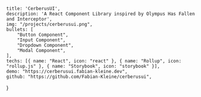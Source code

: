     title: 'CerberusUI',
    description: 'A React Component Library inspired by Olympus Has Fallen and Interceptor',
    img: "/projects/cerberusui.png",
    bullets: [
        "Button Component",
        "Input Component",
        "Dropdown Component",
        "Modal Component",
    ],
    techs: [{ name: "React", icon: "react" }, { name: "Rollup", icon: "rollup.js" }, { name: "Storybook", icon: "storybook" }],
    demo: "https://cerberusui.fabian-kleine.dev",
    github: "https://github.com/Fabian-Kleine/cerberusui",
}